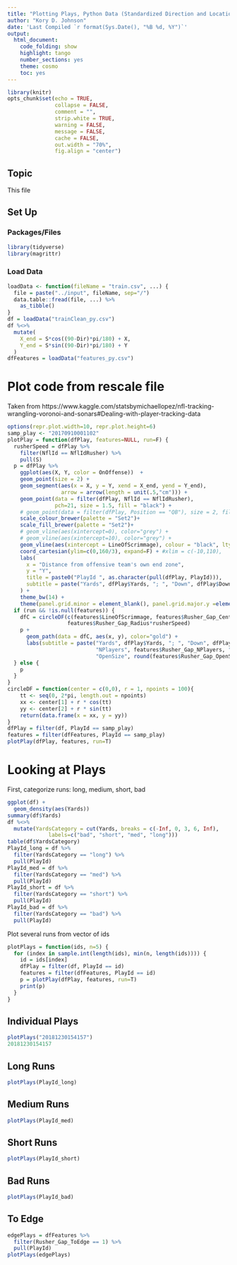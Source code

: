 ```yaml
---
title: "Plotting Plays, Python Data (Standardized Direction and Location)"
author: "Kory D. Johnson"
date: 'Last Compiled `r format(Sys.Date(), "%B %d, %Y")`'
output:
  html_document:
    code_folding: show
    highlight: tango
    number_sections: yes
    theme: cosmo
    toc: yes
---
```


```r
library(knitr)
opts_chunk$set(echo = TRUE,
               collapse = FALSE,
               comment = "",
               strip.white = TRUE,
               warning = FALSE,
               message = FALSE,
               cache = FALSE,
               out.width = "70%",
               fig.align = "center")
```

## Topic

This file 

## Set Up  {.tabset .tabset-fade}

### Packages/Files {-}

```r
library(tidyverse)
library(magrittr)
```

### Load Data {-}

```r
loadData <- function(fileName = "train.csv", ...) {
  file = paste("../input", fileName, sep="/")
  data.table::fread(file, ...) %>% 
    as_tibble()
}
df = loadData("trainClean_py.csv")
df %<>%
  mutate(
    X_end = S*cos((90-Dir)*pi/180) + X, 
    Y_end = S*sin((90-Dir)*pi/180) + Y
  )
dfFeatures = loadData("features_py.csv")
```

# Plot code from rescale file

Taken from https://www.kaggle.com/statsbymichaellopez/nfl-tracking-wrangling-voronoi-and-sonars#Dealing-with-player-tracking-data

```r
options(repr.plot.width=10, repr.plot.height=6)
samp_play <- "20170910001102"
plotPlay = function(dfPlay, features=NULL, run=F) {
  rusherSpeed = dfPlay %>% 
    filter(NflId == NflIdRusher) %>% 
    pull(S)
  p = dfPlay %>% 
    ggplot(aes(X, Y, color = OnOffense))  + 
    geom_point(size = 2) + 
    geom_segment(aes(x = X, y = Y, xend = X_end, yend = Y_end), 
                 arrow = arrow(length = unit(.5,"cm"))) + 
    geom_point(data = filter(dfPlay, NflId == NflIdRusher), 
               pch=21, size = 1.5, fill = "black") +
    # geom_point(data = filter(dfPlay, Position == "QB"), size = 2, fill = "blue") +
    scale_colour_brewer(palette = "Set2")+ 
    scale_fill_brewer(palette = "Set2")+ 
    # geom_vline(aes(xintercept=0), color="grey") +
    # geom_vline(aes(xintercept=10), color="grey") +
    geom_vline(aes(xintercept = LineOfScrimmage), colour = "black", lty = 2) + 
    coord_cartesian(ylim=c(0,160/3), expand=F) + #xlim = c(-10,110), 
    labs(
      x = "Distance from offensive team's own end zone", 
      y = "Y", 
      title = paste0("PlayId ", as.character(pull(dfPlay, PlayId))), 
      subtitle = paste("Yards", dfPlay$Yards, "; ", "Down", dfPlay$Down)
    ) + 
    theme_bw(14) + 
    theme(panel.grid.minor = element_blank(), panel.grid.major.y =element_blank())
  if (run && !is.null(features)) {
    dfC = circleDF(c(features$LineOfScrimmage, features$Rusher_Gap_Center),
                   features$Rusher_Gap_Radius*rusherSpeed)
    p + 
      geom_path(data = dfC, aes(x, y), color="gold") +
      labs(subtitle = paste("Yards", dfPlay$Yards, "; ", "Down", dfPlay$Down, "; ",
                            "NPlayers", features$Rusher_Gap_NPlayers, "; ",
                            "OpenSize", round(features$Rusher_Gap_OpenSize, 2)))
  } else {
    p
  }
}
circleDF = function(center = c(0,0), r = 1, npoints = 100){
    tt <- seq(0, 2*pi, length.out = npoints)
    xx <- center[1] + r * cos(tt)
    yy <- center[2] + r * sin(tt)
    return(data.frame(x = xx, y = yy))
}
dfPlay = filter(df, PlayId == samp_play)
features = filter(dfFeatures, PlayId == samp_play)
plotPlay(dfPlay, features, run=T)
```


# Looking at Plays

First, categorize runs: long, medium, short, bad
```r
ggplot(df) +
  geom_density(aes(Yards))
summary(df$Yards)
df %<>%
  mutate(YardsCategory = cut(Yards, breaks = c(-Inf, 0, 3, 6, Inf), 
             labels=c("bad", "short", "med", "long")))
table(df$YardsCategory)
PlayId_long = df %>% 
  filter(YardsCategory == "long") %>% 
  pull(PlayId)
PlayId_med = df %>% 
  filter(YardsCategory == "med") %>% 
  pull(PlayId)
PlayId_short = df %>% 
  filter(YardsCategory == "short") %>% 
  pull(PlayId)
PlayId_bad = df %>% 
  filter(YardsCategory == "bad") %>% 
  pull(PlayId)
```

Plot several runs from vector of ids
```r
plotPlays = function(ids, n=5) {
  for (index in sample.int(length(ids), min(n, length(ids)))) {
    id = ids[index]
    dfPlay = filter(df, PlayId == id)
    features = filter(dfFeatures, PlayId == id)
    p = plotPlay(dfPlay, features, run=T)
    print(p)
  }
}
```

## Individual Plays

```r
plotPlays("20181230154157")
20181230154157
```

## Long Runs
```r
plotPlays(PlayId_long)
```

## Medium Runs
```r
plotPlays(PlayId_med)
```

## Short Runs
```r
plotPlays(PlayId_short)
```

## Bad Runs
```r
plotPlays(PlayId_bad)
```

## To Edge

```r
edgePlays = dfFeatures %>% 
  filter(Rusher_Gap_ToEdge == 1) %>% 
  pull(PlayId)
plotPlays(edgePlays)
```